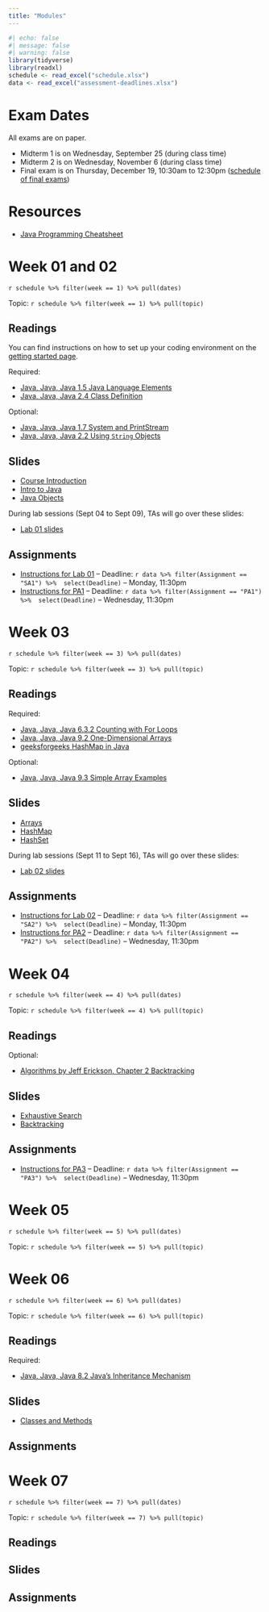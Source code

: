 ```yaml
---
title: "Modules"
---
```


```r
#| echo: false
#| message: false
#| warning: false
library(tidyverse)
library(readxl)
schedule <- read_excel("schedule.xlsx")
data <- read_excel("assessment-deadlines.xlsx")
```

# Exam Dates

All exams are on paper.

* Midterm 1 is on Wednesday, September 25 (during class time)
* Midterm 2 is on Wednesday, November 6 (during class time)
* Final exam is on Thursday, December 19, 10:30am to 12:30pm ([schedule of final exams](https://registrar.arizona.edu/faculty-staff-resources/room-course-scheduling/schedule-classes/final-exams/final-exams-fall-2024))

# Resources

* [Java Programming Cheatsheet](https://introcs.cs.princeton.edu/java/11cheatsheet/)


# Week 01 and 02

`r schedule %>% filter(week == 1) %>% pull(dates)`

Topic: `r schedule %>% filter(week == 1) %>% pull(topic)`

## Readings

You can find instructions on how to set up your coding environment on the [getting started page](start.html).

Required:

* [Java, Java, Java 1.5 Java Language Elements](https://runestone.academy/ns/books/published/javajavajava/java-language-elements.html)
* [Java, Java, Java 2.4 Class Definition](https://runestone.academy/ns/books/published/javajavajava/sec-classdef.html)

Optional:

* [Java, Java, Java 1.7 System and PrintStream](https://runestone.academy/ns/books/published/javajavajava/ch1-system-print.html)
* [Java, Java, Java 2.2 Using `String` Objects](https://runestone.academy/ns/books/published/javajavajava/using-objects.html)

## Slides

* [Course Introduction](slides-01-01.html)
* [Intro to Java](slides-01-02.html)
* [Java Objects](slides-01-03.html)

During lab sessions (Sept 04 to Sept 09), TAs will go over these slides:

* [Lab 01 slides](lab01-slides.html)

## Assignments

* [Instructions for Lab 01](short-assignment-01.html) -- Deadline: `r data %>% filter(Assignment == "SA1") %>%  select(Deadline)` -- Monday, 11:30pm
* [Instructions for PA1](programming-assignment-01.html) -- Deadline: `r data %>% filter(Assignment == "PA1") %>%  select(Deadline)` -- Wednesday, 11:30pm

# Week 03

`r schedule %>% filter(week == 3) %>% pull(dates)`

Topic: `r schedule %>% filter(week == 3) %>% pull(topic)`

## Readings

Required:

* [Java, Java, Java 6.3.2 Counting with For Loops](https://runestone.academy/ns/books/published/javajavajava/counting-loops.html)
* [Java, Java, Java 9.2 One-Dimensional Arrays](https://runestone.academy/ns/books/published/javajavajava/one-dimensional-arrays.html)
* [geeksforgeeks HashMap in Java](https://www.geeksforgeeks.org/java-util-hashmap-in-java-with-examples/)

Optional:

* [Java, Java, Java 9.3 Simple Array Examples](https://runestone.academy/ns/books/published/javajavajava/simple-array-examples.html)

## Slides

* [Arrays](slides-02-01.html)
* [HashMap](slides-02-02.html)
* [HashSet](slides-02-03.html)

During lab sessions (Sept 11 to Sept 16), TAs will go over these slides:

* [Lab 02 slides](lab02-slides.html)

## Assignments

* [Instructions for Lab 02](short-assignment-02.html) -- Deadline: `r data %>% filter(Assignment == "SA2") %>%  select(Deadline)` -- Monday, 11:30pm
* [Instructions for PA2](programming-assignment-02.html) -- Deadline: `r data %>% filter(Assignment == "PA2") %>%  select(Deadline)` -- Wednesday, 11:30pm

# Week 04

`r schedule %>% filter(week == 4) %>% pull(dates)`

Topic: `r schedule %>% filter(week == 4) %>% pull(topic)`

## Readings

Optional:

* [Algorithms by Jeff Erickson, Chapter 2 Backtracking](https://jeffe.cs.illinois.edu/teaching/algorithms/book/02-backtracking.pdf)

## Slides

* [Exhaustive Search](slides-03-01.html)
* [Backtracking](slides-03-02.html)

## Assignments

* [Instructions for PA3](programming-assignment-03.html) -- Deadline: `r data %>% filter(Assignment == "PA3") %>%  select(Deadline)` -- Wednesday, 11:30pm

# Week 05

`r schedule %>% filter(week == 5) %>% pull(dates)`

Topic: `r schedule %>% filter(week == 5) %>% pull(topic)`


# Week 06

`r schedule %>% filter(week == 6) %>% pull(dates)`

Topic: `r schedule %>% filter(week == 6) %>% pull(topic)`

## Readings

Required:

* [Java, Java, Java 8.2 Java’s Inheritance Mechanism](https://runestone.academy/ns/books/published/javajavajava/javas-inheritance-mechanism.html)

## Slides

* [Classes and Methods](slides-04-01.html)

## Assignments

# Week 07

`r schedule %>% filter(week == 7) %>% pull(dates)`

Topic: `r schedule %>% filter(week == 7) %>% pull(topic)`

## Readings

## Slides

## Assignments

